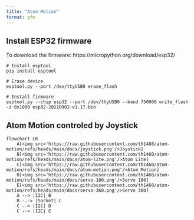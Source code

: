 ```yaml
---
title: "Atom Motion"
format: gfm
---
```


## Install ESP32 firmware

To download the firmware: https://micropython.org/download/esp32/

```
# Install esptool
pip install esptool

# Erase device
esptool.py --port /dev/ttyUSB0 erase_flash

# Install firmware
esptool.py --chip esp32 --port /dev/ttyUSB0 --baud 750000 write_flash -z 0x1000 esp32-20210902-v1.17.bin
```

## Atom Motion controled by Joystick

```mermaid
flowchart LR
    A[<img src='https://raw.githubusercontent.com/th1460/atom-motion/refs/heads/main/docs/joystick.png'/>Joystick]
    B[<img src='https://raw.githubusercontent.com/th1460/atom-motion/refs/heads/main/docs/atom-lite.png'/>Atom Lite]
    C[<img src='https://raw.githubusercontent.com/th1460/atom-motion/refs/heads/main/docs/atom-motion.png'/>Atom Motion]
    D[<img src='https://raw.githubusercontent.com/th1460/atom-motion/refs/heads/main/docs/servo-180.png'/>Servo 180]
    E[<img src='https://raw.githubusercontent.com/th1460/atom-motion/refs/heads/main/docs/servo-360.png'/>Servo 360]
    A --> |I2C| B
    B -.-> |Socket| C
    C --> |I2C| D
    C --> |I2C| E

```
